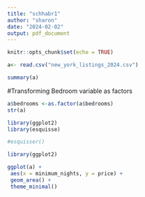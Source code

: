 ```yaml
---
title: "schhabr1"
author: "sharon"
date: "2024-02-02"
output: pdf_document
---
```


```r
knitr::opts_chunk$set(echo = TRUE)
```


```r
a<- read.csv("new_york_listings_2024.csv")
```

```r
summary(a)
```

#Transforming Bedroom variable as factors
```r
a$bedrooms <-as.factor(a$bedrooms)
str(a)
```


```r
library(ggplot2)
library(esquisse)
```


```r
#esquisser()

library(ggplot2)

ggplot(a) +
 aes(x = minimum_nights, y = price) +
 geom_area() +
 theme_minimal()
```

```r

```

